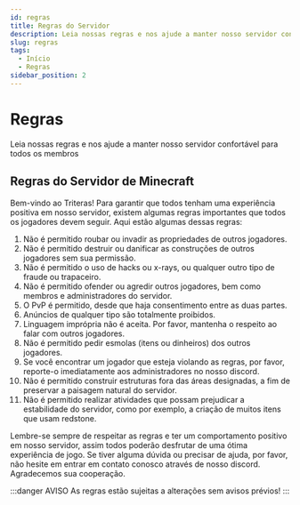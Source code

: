 ```yaml
---
id: regras
title: Regras do Servidor
description: Leia nossas regras e nos ajude a manter nosso servidor confortável para todos os membros
slug: regras
tags:
  - Início
  - Regras
sidebar_position: 2
---
```


# Regras

Leia nossas regras e nos ajude a manter nosso servidor confortável para todos os membros

## Regras do Servidor de Minecraft

Bem-vindo ao Triteras! Para garantir que todos tenham uma experiência positiva em nosso servidor, existem algumas regras importantes que todos os jogadores devem seguir. Aqui estão algumas dessas regras:

1. Não é permitido roubar ou invadir as propriedades de outros jogadores.
2. Não é permitido destruir ou danificar as construções de outros jogadores sem sua permissão.
3. Não é permitido o uso de hacks ou x-rays, ou qualquer outro tipo de fraude ou trapaceiro.
4. Não é permitido ofender ou agredir outros jogadores, bem como membros e administradores do servidor.
5. O PvP é permitido, desde que haja consentimento entre as duas partes.
6. Anúncios de qualquer tipo são totalmente proibidos.
7. Linguagem imprópria não é aceita. Por favor, mantenha o respeito ao falar com outros jogadores.
8. Não é permitido pedir esmolas (itens ou dinheiros) dos outros jogadores.
9. Se você encontrar um jogador que esteja violando as regras, por favor, reporte-o imediatamente aos administradores no nosso discord.
10. Não é permitido construir estruturas fora das áreas designadas, a fim de preservar a paisagem natural do servidor.
11. Não é permitido realizar atividades que possam prejudicar a estabilidade do servidor, como por exemplo, a criação de muitos itens que usam redstone.

Lembre-se sempre de respeitar as regras e ter um comportamento positivo em nosso servidor, assim todos poderão desfrutar de uma ótima experiência de jogo. Se tiver alguma dúvida ou precisar de ajuda, por favor, não hesite em entrar em contato conosco através de nosso discord. Agradecemos sua cooperação.

:::danger AVISO
As regras estão sujeitas a alterações sem avisos prévios!
:::
